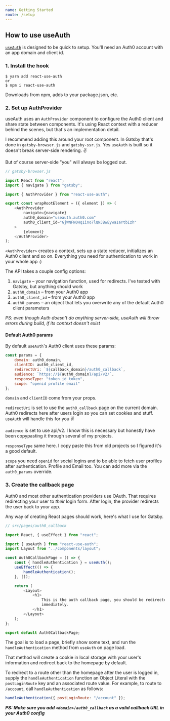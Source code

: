 ```yaml
---
name: Getting Started
route: /setup
---
```










## How to use useAuth

[`useAuth`](https://github.com/Swizec/useAuth) is designed to be quick to setup. You'll need an Auth0 account with an app domain and client id.

### 1. Install the hook

```
$ yarn add react-use-auth
or
$ npm i react-use-auth
```

Downloads from npm, adds to your package.json, etc.

### 2. Set up AuthProvider

useAuth uses an `AuthProvider` component to configure the Auth0 client and share state between components. It's using React context with a reducer behind the scenes, but that's an implementation detail.

I recommend adding this around your root component. In Gatsby that's done in `gatsby-browser.js` and `gatsby-ssr.js`. Yes `useAuth` is built so it doesn't break server-side rendering. ✌️

But of course server-side "you" will always be logged out.

```javascript
// gatsby-browser.js

import React from "react";
import { navigate } from "gatsby";

import { AuthProvider } from "react-use-auth";

export const wrapRootElement = ({ element }) => (
    <AuthProvider
        navigate={navigate}
        auth0_domain="useauth.auth0.com"
        auth0_client_id="GjWNFNOHq1ino7lQNJBwEywa1aYtbIzh"
    >
        {element}
    </AuthProvider>
);
```

`<AuthProvider>` creates a context, sets up a state reducer, initializes an Auth0 client and so on. Everything you need for authentication to work in your whole app :)

The API takes a couple config options:

1. `navigate` – your navigation function, used for redirects. I've tested with Gatsby, but anything should work
2. `auth0_domain` – from your Auth0 app
3. `auth0_client_id` – from your Auth0 app
4. `auth0_params` – an object that lets you overwrite any of the default Auth0 client parameters

_PS: even though Auth doesn't do anything server-side, useAuth will throw errors during build, if its context doesn't exist_

#### Default Auth0 params

By default `useAuth`'s Auth0 client uses these params:

```javascript
const params = {
    domain: auth0_domain,
    clientID: auth0_client_id,
    redirectUri: `${callback_domain}/auth0_callback`,
    audience: `https://${auth0_domain}/api/v2/`,
    responseType: "token id_token",
    scope: "openid profile email"
};
```

`domain` and `clientID` come from your props.

`redirectUri` is set to use the `auth0_callback` page on the current domain. Auth0 redirects here after users login so you can set cookies and stuff. `useAuth` will handle this for you ✌️

`audience` is set to use api/v2. I know this is necessary but honestly have been copypasting it through several of my projects.

`responseType` same here. I copy paste this from old projects so I figured it's a good default.

`scope` you need `openid` for social logins and to be able to fetch user profiles after authentication. Profile and Email too. You can add more via the `auth0_params` override.

### 3. Create the callback page

Auth0 and most other authentication providers use OAuth. That requires redirecting your user to _their_ login form. After login, the provider redirects the user back to _your_ app.

Any way of creating React pages should work, here's what I use for Gatsby.

```javascript
// src/pages/auth0_callback

import React, { useEffect } from "react";

import { useAuth } from "react-use-auth";
import Layout from "../components/layout";

const Auth0CallbackPage = () => {
    const { handleAuthentication } = useAuth();
    useEffect(() => {
        handleAuthentication();
    }, []);

    return (
        <Layout>
            <h1>
                This is the auth callback page, you should be redirected
                immediately.
            </h1>
        </Layout>
    );
};

export default Auth0CallbackPage;
```

The goal is to load a page, briefly show some text, and run the `handleAuthentication` method from `useAuth` on page load.

That method will create a cookie in local storage with your user's information and redirect back to the homepage by default.

To redirect to a route other than the homepage after the user is logged in, supply the `handleAuthentication` function an Object Literal with the `postLoginRoute` key and an associated route value. For example, to route to `/account`, call `handleAuthentication` as follows:

```javascript
handleAuthentication({ postLoginRoute: "/account" });
```

**_PS: Make sure you add `<domain>/auth0_callback` as a valid callback URL in your Auth0 config_**

